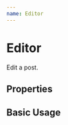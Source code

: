 ```yaml
---
name: Editor
---
```




# Editor

Edit a post.

## Properties

<Props of={Editor} />

## Basic Usage

<Playground>
  <Editor
    id="1"
    title="A blog post"
    text={"Be cool."}
  />
</Playground>